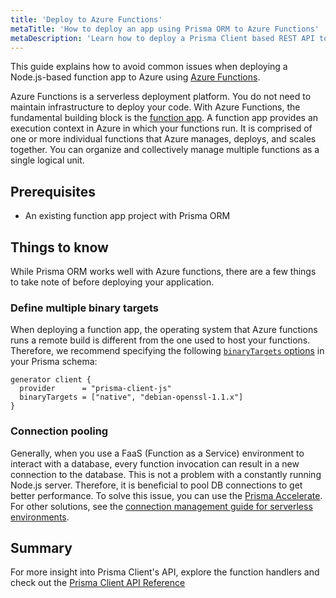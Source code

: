 ```yaml
---
title: 'Deploy to Azure Functions'
metaTitle: 'How to deploy an app using Prisma ORM to Azure Functions'
metaDescription: 'Learn how to deploy a Prisma Client based REST API to Azure Functions and connect to an Azure SQL database'
---
```


<TopBlock>

This guide explains how to avoid common issues when deploying a Node.js-based function app to Azure using [Azure Functions](https://azure.microsoft.com/en-us/services/functions/).

Azure Functions is a serverless deployment platform. You do not need to maintain infrastructure to deploy your code. With Azure Functions, the fundamental building block is the [function app](https://docs.microsoft.com/en-us/azure/azure-functions/functions-reference#function-app). A function app provides an execution context in Azure in which your functions run. It is comprised of one or more individual functions that Azure manages, deploys, and scales together. You can organize and collectively manage multiple functions as a single logical unit.

</TopBlock>

## Prerequisites

- An existing function app project with Prisma ORM

## Things to know

While Prisma ORM works well with Azure functions, there are a few things to take note of before deploying your application.

### Define multiple binary targets

When deploying a function app, the operating system that Azure functions runs a remote build is different from the one used to host your functions. Therefore, we recommend specifying the following [`binaryTargets` options](/orm/reference/prisma-schema-reference#binarytargets-options) in your Prisma schema:

```prisma file=schema.prisma highlight=3;normal
generator client {
  provider      = "prisma-client-js"
  binaryTargets = ["native", "debian-openssl-1.1.x"]
}
```

### Connection pooling

Generally, when you use a FaaS (Function as a Service) environment to interact with a database, every function invocation can result in a new connection to the database. This is not a problem with a constantly running Node.js server. Therefore, it is beneficial to pool DB connections to get better performance. To solve this issue, you can use the [Prisma Accelerate](/accelerate). For other solutions, see the [connection management guide for serverless environments](/orm/prisma-client/setup-and-configuration/databases-connections#serverless-environments-faas).

## Summary

For more insight into Prisma Client's API, explore the function handlers and check out the [Prisma Client API Reference](/orm/reference/prisma-client-reference)
